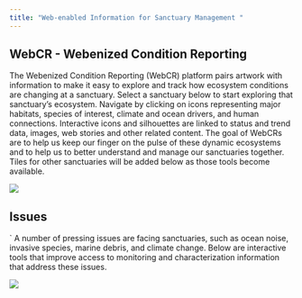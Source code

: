 ```yaml
---
title: "Web-enabled Information for Sanctuary Management "
---
```


## WebCR - Webenized Condition Reporting

The Webenized Condition Reporting (WebCR) platform pairs artwork with information to make it easy to explore and track how ecosystem conditions are changing at a sanctuary. Select a sanctuary below to start exploring that sanctuary’s ecosystem. Navigate by clicking on icons representing major habitats, species of interest, climate and ocean drivers, and human connections. Interactive icons and silhouettes are linked to status and trend data, images, web stories and other related content. The goal of WebCRs are to help us keep our finger on the pulse of these dynamic ecosystems and to help us to better understand and manage our sanctuaries together. Tiles for other sanctuaries will be added below as those tools become available.

![](images/tmp-cards_webcrs.png)

## Issues
`
A number of pressing issues are facing sanctuaries, such as ocean noise, invasive species, marine debris, and climate change. Below are interactive tools that improve access to monitoring and characterization information that address these issues. 

![](images/tmp-card_issue-sanctsound.png)